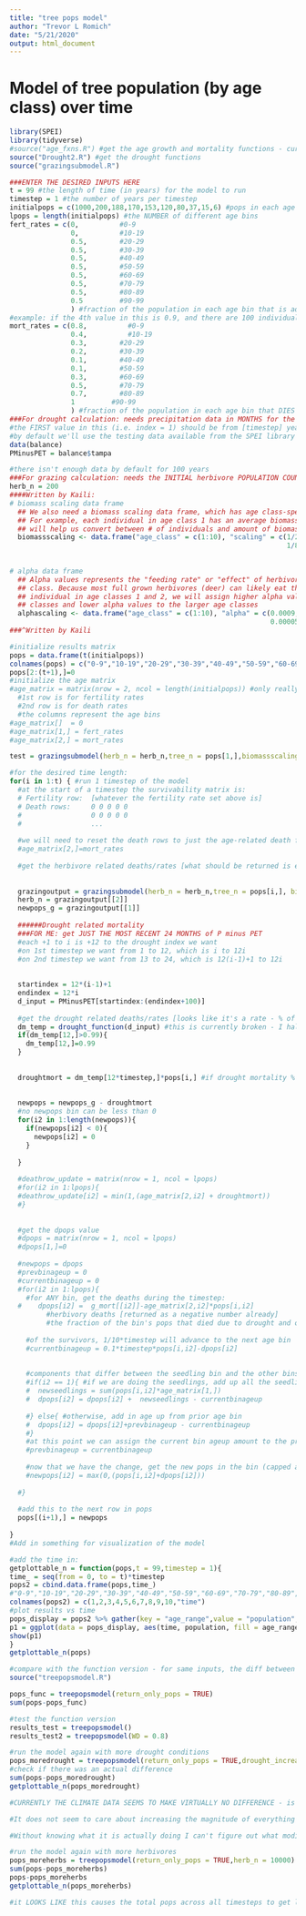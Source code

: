---
title: "tree pops model"
author: "Trevor L Romich"
date: "5/21/2020"
output: html_document
---

# Model of tree population (by age class) over time

```{r setup, include=FALSE}
library(SPEI)
library(tidyverse)
#source("age_fxns.R") #get the age growth and mortality functions - currently not actually needed!
source("Drought2.R") #get the drought functions
source("grazingsubmodel.R")
```

```{r model inputs}
###ENTER THE DESIRED INPUTS HERE
t = 99 #the length of time (in years) for the model to run
timestep = 1 #the number of years per timestep
initialpops = c(1000,200,188,170,153,120,80,37,15,6) #pops in each age bin (age bins are 0-9,10-19,20-29, etc, with last being 90-99)
lpops = length(initialpops) #the NUMBER of different age bins
fert_rates = c(0,          #0-9
               0,          #10-19
               0.5,        #20-29
               0.5,        #30-39
               0.5,        #40-49
               0.5,        #50-59
               0.5,        #60-69
               0.5,        #70-79
               0.5,        #80-89
               0.5         #90-99
               ) #fraction of the population in each age bin that is added to the first age bin as new seedlings
#example: if the 4th value in this is 0.9, and there are 100 individuals between age 30 and 39 (the 4th age bin), then the 4th age bin will contribute 0.9*100 = 90 new seedlings
mort_rates = c(0.8,          #0-9
               0.4,          #10-19
               0.3,        #20-29
               0.2,        #30-39
               0.1,        #40-49
               0.1,        #50-59
               0.3,        #60-69
               0.5,        #70-79
               0.7,        #80-89
               1         #90-99
               ) #fraction of the population in each age bin that DIES (not survivability)
###For drought calculation: needs precipitation data in MONTHS for the entire time range AND the [timestep] years prior to the start of that range
#the FIRST value in this (i.e. index = 1) should be from [timestep] years before the intended start time
#by default we'll use the testing data available from the SPEI library
data(balance)
PMinusPET = balance$tampa

#there isn't enough data by default for 100 years
###For grazing calculation: needs the INITIAL herbivore POPULATION COUNT
herb_n = 200
####Written by Kaili:
# biomass scaling data frame
  ## We also need a biomass scaling data frame, which has age class-specific scaling factors. 
  ## For example, each individual in age class 1 has an average biomass (g C) of 0.5, etc. This 
  ## will help us convert between # of individuals and amount of biomass.
  biomassscaling <- data.frame("age_class" = c(1:10), "scaling" = c(1/2, 1/4, 1/5, 1/6, 1/7,
                                                                    1/8, 1/9, 1/10, 1/10, 1/10))
  
  
# alpha data frame
  ## Alpha values represents the "feeding rate" or "effect" of herbivores on trees, in each age 
  ## class. Because most full grown herbivores (deer) can likely eat the leaves of an entire 
  ## individual in age classes 1 and 2, we will assign higher alpha values to the smaller age 
  ## classes and lower alpha values to the larger age classes
  alphascaling <- data.frame("age_class" = c(1:10), "alpha" = c(0.0009, 0.0008, 0.0007, 0.00006, 0.00006, 0.00006, 
                                                                0.00005, 0.00004, 0.00003, 0.000001))
###^Written by Kaili  
```

```{r model setup}
#initialize results matrix
pops = data.frame(t(initialpops))
colnames(pops) = c("0-9","10-19","20-29","30-39","40-49","50-59","60-69","70-79","80-89","90-99")
pops[2:(t+1),]=0
#initialize the age matrix
#age_matrix = matrix(nrow = 2, ncol = length(initialpops)) #only really need 2 rows:
  #1st row is for fertility rates
  #2nd row is for death rates
  #the columns represent the age bins
#age_matrix[]  = 0
#age_matrix[1,] = fert_rates
#age_matrix[2,] = mort_rates
```

```{r test grazing submodel}
test = grazingsubmodel(herb_n = herb_n,tree_n = pops[1,],biomassscaling = biomassscaling, alphascaling = alphascaling) #it 'works' but amount lost is higher than the population for the default values 
```

``` {r model loop}
#for the desired time length:
for(i in 1:t) { #run 1 timestep of the model
  #at the start of a timestep the survivability matrix is:
  # Fertility row:  [whatever the fertility rate set above is]
  # Death rows:     0 0 0 0 0
  #                 0 0 0 0 0
  #                 ...
  
  #we will need to reset the death rows to just the age-related death fractions
  #age_matrix[2,]=mort_rates
  
  #get the herbivore related deaths/rates [what should be returned is either:
  
  
  grazingoutput = grazingsubmodel(herb_n = herb_n,tree_n = pops[i,], biomassscaling = biomassscaling, alphascaling = alphascaling)
  herb_n = grazingoutput[[2]]
  newpops_g = grazingoutput[[1]]
  
  ######Drought related mortality
  ###FOR ME: get JUST THE MOST RECENT 24 MONTHS of P minus PET
  #each +1 to i is +12 to the drought index we want
  #on 1st timestep we want from 1 to 12, which is i to 12i
  #on 2nd timestep we want from 13 to 24, which is 12(i-1)+1 to 12i
  
  
  startindex = 12*(i-1)+1
  endindex = 12*i
  d_input = PMinusPET[startindex:(endindex+100)]
  
  #get the drought related deaths/rates [looks like it's a rate - % of standing dead trees, which I take to mean % of trees that DIE of drought at the timestep]
  dm_temp = drought_function(d_input) #this is currently broken - I half expect something happened with the library
  if(dm_temp[12,]>0.99){
    dm_temp[12,]=0.99
  }
  
  
  droughtmort = dm_temp[12*timestep,]*pops[i,] #if drought mortality % is over 100% for some reason, set it to 100%
  
  
  newpops = newpops_g - droughtmort
  #no newpops bin can be less than 0
  for(i2 in 1:length(newpops)){
    if(newpops[i2] < 0){
      newpops[i2] = 0
    }
    
  }
  
  #deathrow_update = matrix(nrow = 1, ncol = lpops)
  #for(i2 in 1:lpops){
  #deathrow_update[i2] = min(1,(age_matrix[2,i2] + droughtmort))
  #}
  
  
  #get the dpops value
  #dpops = matrix(nrow = 1, ncol = lpops)
  #dpops[1,]=0
  
  #newpops = dpops
  #prevbinageup = 0
  #currentbinageup = 0
  #for(i2 in 1:lpops){
    #for ANY bin, get the deaths during the timestep:
  #    dpops[i2] =  g_mort[[i2]]-age_matrix[2,i2]*pops[i,i2]
         #herbivory deaths [returned as a negative number already]
         #the fraction of the bin's pops that died due to drought and other causes
         
    #of the survivors, 1/10*timestep will advance to the next age bin
    #currentbinageup = 0.1*timestep*pops[i,i2]-dpops[i2]
    
    
    #components that differ between the seedling bin and the other bins  
    #if(i2 == 1){ #if we are doing the seedlings, add up all the seedling production from each age range
    #  newseedlings = sum(pops[i,i2]*age_matrix[1,])
    #  dpops[i2] = dpops[i2] +  newseedlings - currentbinageup
      
    #} else{ #otherwise, add in age up from prior age bin
    #  dpops[i2] = dpops[i2]+prevbinageup - currentbinageup
    #}
    #at this point we can assign the current bin ageup amount to the prev bin value for use on the next iteration
    #prevbinageup = currentbinageup
    
    #now that we have the change, get the new pops in the bin (capped at minimum of 0) 
    #newpops[i2] = max(0,(pops[i,i2]+dpops[i2]))
    
  #}
  
  #add this to the next row in pops
  pops[(i+1),] = newpops
  
}
#Add in something for visualization of the model
```

```{r visualize results}
#add the time in:
getplottable_n = function(pops,t = 99,timestep = 1){
time_ = seq(from = 0, to = t)*timestep
pops2 = cbind.data.frame(pops,time_)
#"0-9","10-19","20-29","30-39","40-49","50-59","60-69","70-79","80-89","90-99"
colnames(pops2) = c(1,2,3,4,5,6,7,8,9,10,"time")
#plot results vs time
pops_display = pops2 %>% gather(key = "age_range",value = "population",-time)
p1 = ggplot(data = pops_display, aes(time, population, fill = age_range))+geom_col()+labs(x = "time in years", title = "Tree population size over time")
show(p1)
}
getplottable_n(pops)
```

```{r compare}
#compare with the function version - for same inputs, the diff between the pops data should always be zero
source("treepopsmodel.R")

pops_func = treepopsmodel(return_only_pops = TRUE)
sum(pops-pops_func)

```

```{r function testing}
#test the function version
results_test = treepopsmodel()
results_test2 = treepopsmodel(WD = 0.8)

```

```{r moredrought}
#run the model again with more drought conditions
pops_moredrought = treepopsmodel(return_only_pops = TRUE,drought_increase = 2)
#check if there was an actual difference
sum(pops-pops_moredrought)
getplottable_n(pops_moredrought)

#CURRENTLY THE CLIMATE DATA SEEMS TO MAKE VIRTUALLY NO DIFFERENCE - is it interested in the CHANGE IN the values in balance? If so, adding the same number to everything in it would not do anything

#It does not seem to care about increasing the magnitude of everything either - I multiplied all values by 2, and the result is EXACTLY the same

#Without knowing what it is actually doing I can't figure out what modification to make to the input data in order to represent a more severe drought.
```

```{r moreherbivores}
#run the model again with more herbivores
pops_moreherbs = treepopsmodel(return_only_pops = TRUE,herb_n = 10000)
sum(pops-pops_moreherbs)
pops-pops_moreherbs
getplottable_n(pops_moreherbs)

#it LOOKS LIKE this causes the total pops across all timesteps to get lower, but that the difference becomes negligible the longer the model runs for - I can make the code do some 'nicer' analysis to confirm (or deny) this later on

```